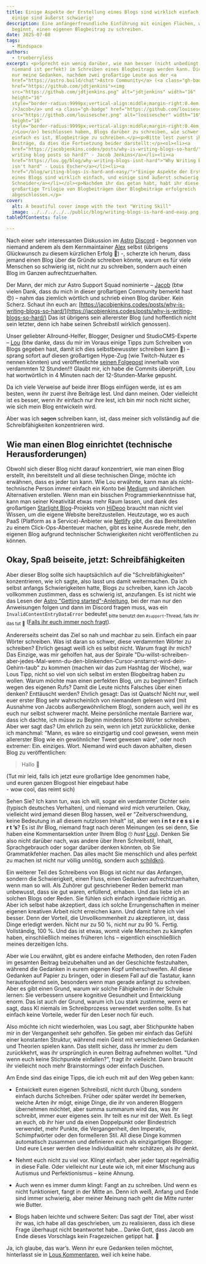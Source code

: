 ```yaml
---
title: Einige Aspekte der Erstellung eines Blogs sind wirklich einfach, und
  einige sind äußerst schwierig!
description: Eine anfängerfreundliche Einführung mit einigen Flüchen, wie man
  beginnt, einen eigenen Blogbeitrag zu schreiben.
date: 2025-07-08
tags:
  - Mindspace
authors:
  - trueberryless
excerpt: <p>Sprecht ein wenig darüber, wie man besser (nicht unbedingt perfekt,
  niemand ist perfekt) im Schreiben eines Blogbeitrags werden kann. Dies sind
  nur meine Gedanken, nachdem zwei großartige Leute aus der <a
  href="https://astro.build/chat">Astro Community</a> (<a class="gh-badge"
  href="https://github.com/jdtjenkins"><img
  src="https://github.com/jdtjenkins.png" alt="jdtjenkins" width="16"
  height="16"
  style="border-radius:9999px;vertical-align:middle;margin-right:0.4em;"
  />Jacob</a> und <a class="gh-badge" href="https://github.com/louisescher"><img
  src="https://github.com/louisescher.png" alt="louisescher" width="16"
  height="16"
  style="border-radius:9999px;vertical-align:middle;margin-right:0.4em;"
  />Lou</a>) beschlossen haben, Blogs darüber zu schreiben, wie schwer und wie
  einfach es ist, Blogbeiträge zu schreiben.</p><p>Bitte lest zuerst ihre
  Beiträge, da dies die Fortsetzung beider darstellt:</p><ol><li><a
  href="https://jacobjenkins.codes/posts/why-is-writing-blogs-so-hard/">"Why is
  writing blog posts so hard?" - Jacob Jenkins</a></li><li><a
  href="https://lou.gg/blog/why-writing-blogs-isnt-hard">"Why Writing Blogs
  isn't hard" - Louis Escher</a></li><li><a
  href="/blog/writing-blogs-is-hard-and-easy/">"Einige Aspekte der Erstellung
  eines Blogs sind wirklich einfach, und einige sind äußerst schwierig!" - Felix
  Schneider</a></li></ol><p>Nachdem ihr das getan habt, habt ihr diese
  großartige Trilogie von Blogbeiträgen über Blogbeiträge erfolgreich
  abgeschlossen.</p>
cover:
  alt: A beautiful cover image with the text "Writing Skill"
  image: ../../../../../public/blog/writing-blogs-is-hard-and-easy.png
tableOfContents: false

---
```


Nach einer sehr interessanten Diskussion im [Astro](https://github.com/withastro) [Discord](https://astro.build/chat) - begonnen von niemand anderem als dem Kernmaintainer [Alex](https://github.com/alexanderniebuhr) selbst (übrigens Glückwunsch zu diesem kürzlichen Erfolg 🎉) -, scherzte ich herum, dass jemand einen Blog über die Gründe schreiben könnte, warum es für viele Menschen so schwierig ist, nicht nur zu schreiben, sondern auch einen Blog im Ganzen aufrechtzuerhalten.

Der Mann, der mich zur Astro Support Squad nominierte – [Jacob](https://github.com/jdtjenkins) (btw vielen Dank, dass du mich in dieser großartigen Community bemerkt hast 😍) – nahm das ziemlich wörtlich und schrieb einen Blog darüber. Kein Scherz. Schaut ihn euch an: [https://jacobjenkins.codes/posts/why-is-writing-blogs-so-hard/](https://jacobjenkins.codes/posts/why-is-writing-blogs-so-hard/) Das ist übrigens sein allererster Blog (und hoffentlich nicht sein letzter, denn ich habe seinen Schreibstil wirklich genossen).

Unser geliebter Allround-Helfer, Blogger, Designer und StudioCMS-Experte – [Lou](https://github.com/louisescher/) (btw danke, dass du mir im Voraus einige Tipps zum Schreiben von Blogs gegeben hast, damit ich dies selbstbewusster schreiben kann 🤩) – sprang sofort auf diesen großartigen Hype-Zug (wie Twitch-Nutzer es nennen könnten) und veröffentlichte [seinen Folgepost](https://lou.gg/blog/why-writing-blogs-isnt-hard) innerhalb von verdammten 12 Stunden!!! Glaubt mir, ich habe die Commits überprüft, Lou hat wortwörtlich in 4 Minuten nach der 12-Stunden-Marke gepusht.

Da ich viele Verweise auf beide ihrer Blogs einfügen werde, ist es am besten, wenn ihr zuerst ihre Beiträge lest. Und dann meinen. Oder vielleicht ist es besser, wenn ihr einfach nur ihre lest, ich bin mir noch nicht sicher, wie sich mein Blog entwickeln wird.

Aber was ich ~~sagen~~ schreiben kann, ist, dass meiner sich vollständig auf die Schreibfähigkeiten konzentrieren wird.

## Wie man einen Blog einrichtet (technische Herausforderungen)

Obwohl sich dieser Blog nicht darauf konzentriert, wie man einen Blog erstellt, ihn bereitstellt und all diese technischen Dinge, möchte ich erwähnen, dass es jeder tun kann. Wie Lou erwähnte, kann man als nicht-technische Person immer einfach ein Konto bei [Medium](https://medium.com/) und ähnlichen Alternativen erstellen. Wenn man ein bisschen Programmierkenntnisse hat, kann man seiner Kreativität etwas mehr Raum lassen, und dank des großartigen [Starlight Blog](https://starlight-blog-docs.vercel.app/)-Projekts von [HiDeoo](https://github.com/HiDeoo) braucht man nicht viel Wissen, um die eigene Website bereitzustellen. Heutzutage, wo es auch PaaS (Platform as a Service)-Anbieter wie [Netlify](https://www.netlify.com/) gibt, die das Bereitstellen zu einem Click-Ops-Abenteuer machen, gibt es keine Ausrede mehr, den eigenen Blog aufgrund technischer Schwierigkeiten nicht veröffentlichen zu können.

## Okay, Spaß beiseite, jetzt: Schreibfähigkeiten

Aber dieser Blog sollte sich hauptsächlich auf die "Schreibfähigkeiten" konzentrieren, wie ich sagte, also lasst uns damit weitermachen. Da ich selbst anfangs Schwierigkeiten hatte, Blogs zu schreiben, kann ich Jacob vollkommen zustimmen, dass es schwierig ist, anzufangen. Es ist nicht wie das Lesen der [Astro "Getting started"-Anleitung](https://docs.astro.build/en/install-and-setup/), bei der man nur den Anweisungen folgen und dann im Discord fragen muss, was ein `InvalidContentEntryDataError` bedeutet <sub>bitte benutzt den `#support`-Thread, falls ihr das tut 🫶</sub> ([Falls ihr euch immer noch fragt](https://docs.astro.build/en/reference/errors/invalid-content-entry-data-error/)).

Andererseits scheint das Ziel so nah und machbar zu sein. Einfach ein paar Wörter schreiben. Was ist daran so schwer, diese verdammten Wörter zu schreiben? Ehrlich gesagt weiß ich es selbst nicht. Warum fragt ihr mich? Das Einzige, was mir geholfen hat, aus der Spirale "Du-willst-schreiben-aber-jedes-Mal-wenn-du-den-blinkenden-Cursor-anstarrst-wird-dein-Gehirn-taub" zu kommen (machen wir das zum Hashtag der Woche), war Lous Tipp, nicht so viel von sich selbst im ersten Blogbeitrag haben zu wollen. Warum möchte man einen perfekten Blog, um zu beginnen? Einfach wegen des eigenen Rufs? Damit die Leute nichts Falsches über einen denken? Enttäuscht werden? Ehrlich gesagt: Das ist Quatsch! Nicht nur, weil euer erster Blog sehr wahrscheinlich von niemandem gelesen wird (mit Ausnahme von Jacobs außergewöhnlichem Blog), sondern auch, weil ihr es euch nur selbst schwerer macht. Meine persönliche mentale Barriere war, dass ich dachte, ich müsse zu Beginn mindestens 500 Wörter schreiben. Aber wer sagt das? Um ehrlich zu sein, wenn ich jetzt zurückblicke, denke ich manchmal: "Mann, es wäre so einzigartig und cool gewesen, wenn mein allererster Blog wie ein gewöhnlicher Tweet gewesen wäre", oder noch extremer: Ein. einziges. Wort. Niemand wird euch davon abhalten, diesen Blog zu veröffentlichen:

> Hallo 👋

(Tut mir leid, falls ich jetzt eure großartige Idee genommen habe,\
und euren ganzen Blogpost hier eingebaut habe\
\- wow cool, das reimt sich)

Sehen Sie? Ich kann tun, was ich will, sogar ein verdammter Dichter sein (typisch deutsches Verhalten), und niemand wird mich verurteilen. Okay, vielleicht wird jemand diesen Blog hassen, weil er "Zeitverschwendung, keine Bedeutung in all diesem nutzlosen Inhalt" ist, aber wen **i n t e r e s s i e r t ’s**? Es ist *Ihr* Blog, <span id="comment-reference" class="fragment-highlight">niemand fragt nach deren Meinungen (es sei denn, Sie haben eine Kommentarsektion unter Ihrem Blog 🙄 *hust* [Lou](https://lou.gg/blog/why-writing-blogs-isnt-hard#chapter-five-its-the-8th-of-july)</span>). Denken Sie also nicht darüber nach, was andere über Ihren Schreibstil, Inhalt, Sprachgebrauch oder sogar darüber denken könnten, ob Sie Grammatikfehler machen. Das alles macht Sie menschlich und alles perfekt zu machen ist nicht nur völlig unnötig, sondern auch [schildkrö](https://jacobjenkins.codes/posts/why-is-writing-blogs-so-hard/#chapter-1---i-want-it-now).

Ein weiterer Teil des Schreibens von Blogs ist nicht nur das Anfangen, sondern die Schwierigkeit, einen Fluss, einen Gedanken aufrechtzuerhalten, wenn man so will. Als Zuhörer gut geschriebener Reden bemerkt man unbewusst, dass sie gut waren, erfüllend, erhaben. Und das liebe ich an solchen Blogs oder Reden. Sie fühlen sich einfach irgendwie richtig an. Aber ich selbst habe akzeptiert, dass ich solche Errungenschaften in meiner eigenen kreativen Arbeit nicht erreichen kann. Und damit fahre ich viel besser. Denn der Vorteil, die Unvollkommenheit zu akzeptieren, ist, dass Dinge erledigt werden. Nicht nur zu 50 %, nicht nur zu 90 %. Fertig. Vollständig, 100 %. Und das ist etwas, womit viele Menschen zu kämpfen haben, einschließlich meines früheren Ichs – eigentlich einschließlich meines derzeitigen Ichs.

Aber wie Lou erwähnt, gibt es andere einfache Methoden, den roten Faden im gesamten Beitrag beizubehalten und an der Geschichte festzuhalten, während die Gedanken in eurem eigenen Kopf umherschweifen. All diese Gedanken auf Papier zu bringen, oder in diesem Fall auf die Tastatur, kann herausfordernd sein, besonders wenn man gerade anfängt zu schreiben. Aber es gibt einen Grund, warum wir solche Fähigkeiten in der Schule lernen: Sie verbessern unsere kognitive Gesundheit und Entwicklung enorm. Das ist auch der Grund, warum ich Lou stark zustimme, wenn er sagt, dass KI niemals im Schreibprozess verwendet werden sollte. Es hat einfach keine Vorteile, weder für den Leser noch für euch.

Also möchte ich nicht wiederholen, was Lou sagt, aber Stichpunkte haben mir in der Vergangenheit sehr geholfen. Sie geben mir einfach das Gefühl einer konstanten Struktur, während mein Geist mit verschiedenen Gedanken und Theorien spielen kann. Das stellt sicher, dass ihr immer zu dem zurückkehrt, was ihr ursprünglich in euren Beitrag aufnehmen wolltet. "Und wenn euch keine Stichpunkte einfallen?", fragt ihr vielleicht. Dann braucht ihr vielleicht noch mehr Brainstormings oder einfach Duschen.

Am Ende sind das einige Tipps, die ich euch mit auf den Weg geben kann:

* Entwickelt euren eigenen Schreibstil, nicht durch Übung, sondern einfach durchs Schreiben. Früher oder später werdet ihr bemerken, welche Arten ihr mögt, einige Dinge, die ihr von anderen Bloggern übernehmen möchtet, aber summa summarum wird das, was ihr schreibt, immer euer eigenes sein. Ihr teilt es nur mit der Welt. Es liegt an euch, ob ihr hier und da einen Doppelpunkt oder Bindestrich verwendet, mehr Punkte, die Vergangenheit, den Imperativ, Schimpfwörter oder den formelleren Stil. All diese Dinge kommen automatisch zusammen und definieren euch als einzigartigen Blogger. Und eure Leser werden diese Individualität mehr schätzen, als ihr denkt.

* Nehmt euch nicht zu viel vor. Klingt einfach, aber jeder tappt regelmäßig in diese Falle. Oder vielleicht nur Leute wie ich, mit einer Mischung aus Autismus und Perfektionismus – keine Ahnung.

* Auch wenn es immer dumm klingt: Fangt an zu schreiben. Und wenn es nicht funktioniert, fangt in der Mitte an. Denn ich weiß, Anfang und Ende sind immer schwierig, aber meiner Meinung nach geht die Mitte runter wie Butter.

* Blogs haben leichte und schwere Seiten: Das sagt der Titel, aber wisst ihr was, ich habe all das geschrieben, um zu realisieren, dass ich diese Frage überhaupt nicht beantwortet habe... Danke Gott, dass Jacob am Ende dieses Vorschlags kein Fragezeichen getippt hat. 🙏

Ja, ich glaube, das war’s. Wenn ihr eure Gedanken teilen möchtet, hinterlasst sie in [Lous Kommentaren](https://lou.gg/blog/why-writing-blogs-isnt-hard), weil ich keine habe.
